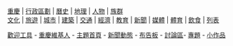 <div style="clear: both; margin: 1em 3px 1em 3px;"><p style="font-variant: small-caps; text-align: center; margin-top: 0; margin-bottom:.2em; font-size: 105%;">[[:Category:重慶|重慶]] | [[:Category:重慶行政區劃|行政區劃]] | [[:Category:重慶曆史|曆史]] | [[:Category:重慶地理|地理]] | [[:Category:重慶人|人物]] | [[:Category:重慶族群|族群]]<br />[[:Category:重慶文化|文化]] | [[:Category:重慶旅遊|旅遊]] | [[:Category:重慶城市|城市]] | [[:Category:重慶建築|建築]] | [[:Category:重慶交通|交通]] | [[:Category:重慶經濟|經濟]] | [[:Category:重慶教育|教育]] | [[:Category:重慶新聞|新聞]] | [[:Category:重慶媒體|媒體]] | [[:Category:重慶體育|體育]] | [[:Category:重慶飲食|飲食]] | [[:Category:重慶列表|列表]]</p><p style="text-align: center; margin-top: 0; font-size:90%;">[[Template:welcomegd|歡迎工具]] - [[:Category:重慶維基人|重慶維基人]] - [[Portal:重慶|主題首頁]] - [[重慶新聞動態|新聞動態]] - [[Wikipedia:重慶維基人布告板|布告板]] - [[Wikipedia talk:重慶維基人佈告板|討論區]]- [[Wikipedia:專題/重慶|專題]] - [[:Category:重慶小作品|小作品]]</p></div>